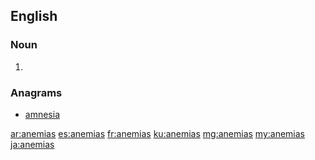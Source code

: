==English==

===Noun===
{{head|en|plural}}

# {{plural of|anemia|lang=en}}

===Anagrams===
* [[amnesia#English|amnesia]]

[[ar:anemias]]
[[es:anemias]]
[[fr:anemias]]
[[ku:anemias]]
[[mg:anemias]]
[[my:anemias]]
[[ja:anemias]]